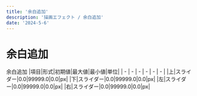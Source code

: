 ---
title: '余白追加'
description: '描画エフェクト / 余白追加'
date: '2024-5-6'
---

# 余白追加

余白追加
|項目|形式|初期値|最大値|最小値|単位|
| - | - | - | - | - | - |
|上|スライダー|0.0|99999.0|0.0|px|
|下|スライダー|0.0|99999.0|0.0|px|
|左|スライダー|0.0|99999.0|0.0|px|
|右|スライダー|0.0|99999.0|0.0|px|
